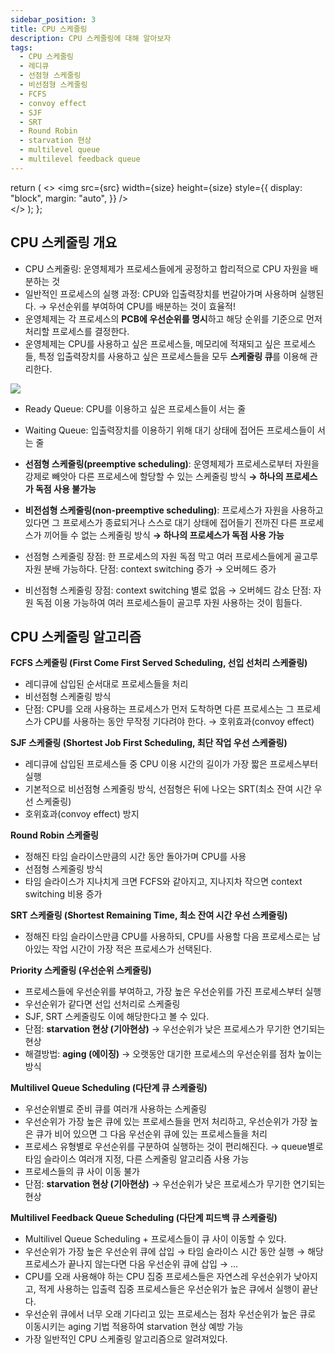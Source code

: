 ```yaml
---
sidebar_position: 3
title: CPU 스케줄링
description: CPU 스케줄링에 대해 알아보자
tags:
  - CPU 스케줄링
  - 레디큐
  - 선점형 스케줄링
  - 비선점형 스케줄링
  - FCFS
  - convoy effect
  - SJF
  - SRT
  - Round Robin
  - starvation 현상
  - multilevel queue
  - multilevel feedback queue
---
```


  return (
    <>
      <img
        src={src}
        width={size}
        height={size}
        style={{
          display: "block",
          margin: "auto",
        }}
      />
      <br />
    </>
  );
};

## CPU 스케줄링 개요

- CPU 스케줄링: 운영체제가 프로세스들에게 공정하고 합리적으로 CPU 자원을 배분하는 것
- 일반적인 프로세스의 실행 과정: CPU와 입출력장치를 번갈아가며 사용하며 실행된다.
  → 우선순위를 부여하여 CPU를 배분하는 것이 효율적!
- 운영체제는 각 프로세스의 **PCB에 우선순위를 명시**하고 해당 순위를 기준으로 먼저 처리할 프로세스를 결정한다.
- 운영체제는 CPU를 사용하고 싶은 프로세스들, 메모리에 적재되고 싶은 프로세스들, 특정 입출력장치를 사용하고 싶은 프로세스들을 모두 **스케줄링 큐**를 이용해 관리한다.

<Image
  src="https://user-images.githubusercontent.com/64428916/209461796-ed9c4038-0997-4f70-88b6-fd12a95f91e5.png"
  size="700"
/>

- Ready Queue: CPU를 이용하고 싶은 프로세스들이 서는 줄
- Waiting Queue: 입출력장치를 이용하기 위해 대기 상태에 접어든 프로세스들이 서는 줄
- **선점형 스케줄링(preemptive scheduling)**: 운영체제가 프로세스로부터 자원을 강제로 빼앗아 다른 프로세스에 할당할 수 있는 스케줄링 방식
  **→ 하나의 프로세스가 독점 사용 불가능**
- **비전섬형 스케줄링(non-preemptive scheduling)**: 프로세스가 자원을 사용하고 있다면 그 프로세스가 종료되거나 스스로 대기 상태에 접어들기 전까진 다른 프로세스가 끼어들 수 없는 스케줄링 방식
  **→ 하나의 프로세스가 독점 사용 가능**

- 선점형 스케줄링
  장점: 한 프로세스의 자원 독점 막고 여러 프로세스들에게 골고루 자원 분배 가능하다.
  단점: context switching 증가 → 오버헤드 증가
- 비선점형 스케줄링
  장점: context switching 별로 없음 → 오버헤드 감소
  단점: 자원 독점 이용 가능하여 여러 프로세스들이 골고루 자원 사용하는 것이 힘들다.

## CPU 스케줄링 알고리즘


**FCFS 스케줄링 (First Come First Served Scheduling, 선입 선처리 스케줄링)**

- 레디큐에 삽입된 순서대로 프로세스들을 처리
- 비선점형 스케줄링 방식
- 단점: CPU를 오래 사용하는 프로세스가 먼저 도착하면 다른 프로세스는 그 프로세스가 CPU를 사용하는 동안 무작정 기다려야 한다. → 호위효과(convoy effect)

**SJF 스케줄링 (Shortest Job First Scheduling, 최단 작업 우선 스케줄링)**

- 레디큐에 삽입된 프로세스들 중 CPU 이용 시간의 길이가 가장 짧은 프로세스부터 실행
- 기본적으로 비선점형 스케줄링 방식, 선점형은 뒤에 나오는 SRT(최소 잔여 시간 우선 스케줄링)
- 호위효과(convoy effect) 방지

**Round Robin 스케줄링**

- 정해진 타임 슬라이스만큼의 시간 동안 돌아가며 CPU를 사용
- 선점형 스케줄링 방식
- 타임 슬라이스가 지나치게 크면 FCFS와 같아지고, 지나지차 작으면 context switching 비용 증가

**SRT 스케줄링 (Shortest Remaining Time, 최소 잔여 시간 우선 스케줄링)**

- 정해진 타임 슬라이스만큼 CPU를 사용하되, CPU를 사용할 다음 프로세스로는 남아있는 작업 시간이 가장 적은 프로세스가 선택된다.

**Priority 스케줄링 (우선순위 스케줄링)**

- 프로세스들에 우선순위를 부여하고, 가장 높은 우선순위를 가진 프로세스부터 실행
- 우선순위가 같다면 선입 선처리로 스케줄링
- SJF, SRT 스케줄링도 이에 해당한다고 볼 수 있다.
- 단점: **starvation 현상 (기아현상)** → 우선순위가 낮은 프로세스가 무기한 연기되는 현상
- 해결방법: **aging (에이징)** → 오랫동안 대기한 프로세스의 우선순위를 점차 높이는 방식

**Multilivel Queue Scheduling (다단계 큐 스케줄링)**

- 우선순위별로 준비 큐를 여러개 사용하는 스케줄링
- 우선순위가 가장 높은 큐에 있는 프로세스들을 먼저 처리하고, 우선순위가 가장 높은 큐가 비어 있으면 그 다음 우선순위 큐에 있는 프로세스들을 처리
- 프로세스 유형별로 우선순위를 구분하여 실행하는 것이 편리해진다.
  → queue별로 타임 슬라이스 여러개 지정, 다른 스케줄링 알고리즘 사용 가능
- 프로세스들의 큐 사이 이동 불가
- 단점: **starvation 현상 (기아현상)** → 우선순위가 낮은 프로세스가 무기한 연기되는 현상

**Multilivel Feedback Queue Scheduling (다단계 피드백 큐 스케줄링)**

- Multilivel Queue Scheduling + 프로세스들이 큐 사이 이동할 수 있다.
- 우선순위가 가장 높은 우선순위 큐에 삽입 → 타임 슬라이스 시간 동안 실행 → 해당 프로세스가 끝나지 않는다면 다음 우선순위 큐에 삽입 → …
- CPU를 오래 사용해야 하는 CPU 집중 프로세스들은 자연스레 우선순위가 낮아지고, 적게 사용하는 입출력 집중 프로세스들은 우선순위가 높은 큐에서 실행이 끝난다.
- 우선순위 큐에서 너무 오래 기다리고 있는 프로세스는 점차 우선순위가 높은 큐로 이동시키는 aging 기법 적용하여 starvation 현상 예방 가능
- 가장 일반적인 CPU 스케줄링 알고리즘으로 알려져있다.
